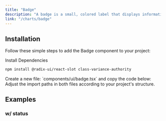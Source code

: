 ```yaml
---
title: "Badge"
description: "A badge is a small, colored label that displays information about an item."
link: "/charts/badge"
---
```


<ComponentPreview name="badge-demo" />

## Installation

Follow these simple steps to add the Badge component to your project:

<Steps>

<Step>
Install Dependencies
</Step>

```bash 
npm install @radix-ui/react-slot class-variance-authority 
```

<Step>
    Create a new file: `components/ui/badge.tsx` and copy the code below:
</Step>

<CollapsibleSource name="badge" />

<Step>
    Adjust the import paths in both files according to your project's structure.
</Step>

</Steps>

## Examples

### w/ status

<ComponentPreview name="badge-status" />
